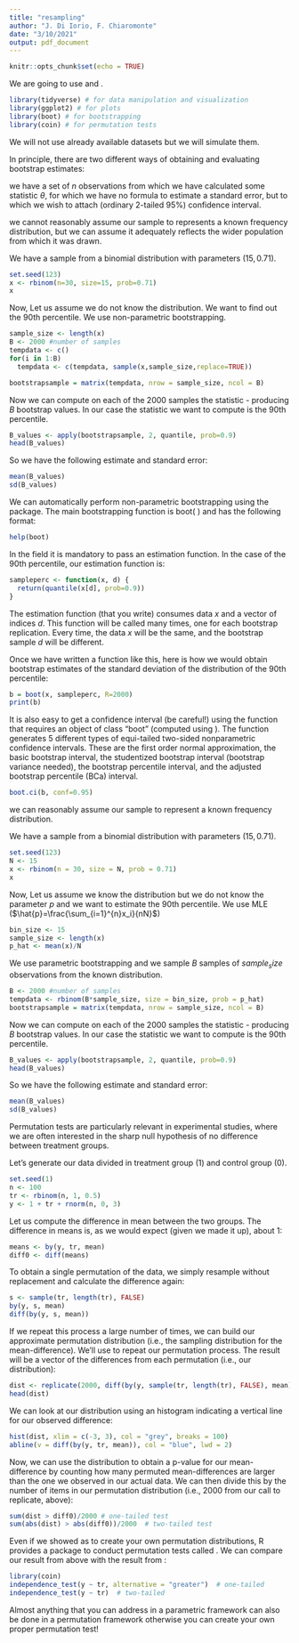 ```yaml
---
title: "resampling"
author: "J. Di Iorio, F. Chiaromonte"
date: "3/10/2021"
output: pdf_document
---
```


```r
knitr::opts_chunk$set(echo = TRUE)
```

\section{Libraries}
We are going to use \textbf{tidyverse} and \textbf{ggplot2}.

```r
library(tidyverse) # for data manipulation and visualization
library(ggplot2) # for plots
library(boot) # for bootstrapping
library(coin) # for permutation tests
```

\section{Data}
We will not use already available datasets but we will simulate them.

\section{Bootstrapping}
In principle, there are two different ways of obtaining and evaluating bootstrap estimates: 
\begin{enumerate}
\item non-parametric;
\item parametric;
\end{enumerate}

\textbf{- Goal:} we have a set of $n$ observations from which we have calculated some statistic $\theta$, for which we have no formula to estimate a standard error, but to which we wish to attach (ordinary 2-tailed $95\%$) confidence interval.

\subsection{Non-parametric Bootstrapping}
\textbf{- Why non-parametric?} we cannot reasonably assume our sample to represents a known frequency distribution, but we can assume it adequately reflects the wider population from which it was drawn.

\subsubsection{By hand}
We have a sample from a binomial distribution with parameters $(15,0.71)$.
```r
set.seed(123)
x <- rbinom(n=30, size=15, prob=0.71)
x
```

Now, Let us assume we do not know the distribution. We want to find out the 90th percentile. We use non-parametric bootstrapping.
```r
sample_size <- length(x)
B <- 2000 #number of samples
tempdata <- c()
for(i in 1:B)
  tempdata <- c(tempdata, sample(x,sample_size,replace=TRUE))

bootstrapsample = matrix(tempdata, nrow = sample_size, ncol = B)
```

Now we can compute on each of the 2000 samples the statistic - producing $B$ bootstrap values. In our case the statistic we want to compute is the 90th percentile.
```r
B_values <- apply(bootstrapsample, 2, quantile, prob=0.9)
head(B_values)
```

So we have the following estimate and standard error:
```r
mean(B_values)
sd(B_values)
```

\subsubsection{Using boot}
We can automatically perform non-parametric bootstrapping using the \textbf{boot} package. The main bootstrapping function is boot( ) and has the following format:
```r
help(boot)
```

\begin{enumerate}
\item \textbf{data:} The data as a vector, matrix or data frame. If it is a matrix or data frame then each row is considered as one multivariate observation;
\item \textbf{statistic:} A function which when applied to data returns a vector containing the statistic(s) of interest;
\item \textbf{R:}	The number of bootstrap replicates;
\end{enumerate}

In the \textbf{statistic} field it is mandatory to pass an estimation function. In the case of the 90th percentile, our estimation function is:
```r
sampleperc <- function(x, d) {
  return(quantile(x[d], prob=0.9))
}
```

The estimation function (that you write) consumes data $x$ and a vector of indices $d$. This function will be called many times, one for each bootstrap replication. Every time, the data $x$ will be the same, and the bootstrap sample $d$ will be different.

Once we have written a function like this, here is how we would obtain bootstrap estimates of the standard deviation of the distribution of the 90th percentile:
```r
b = boot(x, sampleperc, R=2000)
print(b)
```

It is also easy to get a confidence interval (be careful!) using the function \textbf{boot.ci} that requires an object of class "boot" (computed using \textbf{boot}). The function generates 5 different types of equi-tailed two-sided nonparametric confidence intervals. These are the first order normal approximation, the basic bootstrap interval, the studentized bootstrap interval (bootstrap variance needed), the bootstrap percentile interval, and the adjusted bootstrap percentile (BCa) interval. 
```r
boot.ci(b, conf=0.95)
```

\subsection{Parametric Bootstrapping}
\textbf{- Why parametric?} we can reasonably assume our sample to represent a known frequency distribution.

\subsubsection{By hand}
We have a sample from a binomial distribution with parameters $(15,0.71)$.
```r
set.seed(123)
N <- 15
x <- rbinom(n = 30, size = N, prob = 0.71)
x
```

Now, Let us assume we know the distribution but we do not know the parameter $p$ and we want to estimate the 90th percentile. We use MLE ($\hat{p}=\frac{\sum_{i=1}^{n}x_i}{nN}$)
```r
bin_size <- 15
sample_size <- length(x)
p_hat <- mean(x)/N
```

We use parametric bootstrapping and we sample $B$ samples of $sample_size$ observations from the known distribution.
```r
B <- 2000 #number of samples
tempdata <- rbinom(B*sample_size, size = bin_size, prob = p_hat)
bootstrapsample = matrix(tempdata, nrow = sample_size, ncol = B)
```

Now we can compute on each of the 2000 samples the statistic - producing $B$ bootstrap values. In our case the statistic we want to compute is the 90th percentile.
```r
B_values <- apply(bootstrapsample, 2, quantile, prob=0.9)
head(B_values)
```

So we have the following estimate and standard error:
```r
mean(B_values)
sd(B_values)
```

\section{Permutation Test}
Permutation tests are particularly relevant in experimental studies, where we are often interested in the sharp null hypothesis of no difference between treatment groups.

Let's generate our data divided in treatment group (1) and control group (0).
```r
set.seed(1)
n <- 100
tr <- rbinom(n, 1, 0.5) 
y <- 1 + tr + rnorm(n, 0, 3)
```

Let us compute the difference in mean between the two groups.
The difference in means is, as we would expect (given we made it up), about 1:
```r
means <- by(y, tr, mean)
diff0 <- diff(means)
```
To obtain a single permutation of the data, we simply resample without replacement and calculate the difference again:
```r
s <- sample(tr, length(tr), FALSE)
by(y, s, mean)
diff(by(y, s, mean))
```
If we repeat this process a large number of times, we can build our approximate permutation distribution (i.e., the sampling distribution for the mean-difference). We'll use \textbf{replicate} to repeat our permutation process. The result will be a vector of the differences from each permutation (i.e., our distribution):
```r
dist <- replicate(2000, diff(by(y, sample(tr, length(tr), FALSE), mean)))
head(dist)
```
 
We can look at our distribution using an histogram indicating a vertical line for our observed difference:
```r
hist(dist, xlim = c(-3, 3), col = "grey", breaks = 100)
abline(v = diff(by(y, tr, mean)), col = "blue", lwd = 2)
```
Now, we can use the distribution to obtain a p-value for our mean-difference by counting how many permuted mean-differences are larger than the one we observed in our actual data. We can then divide this by the number of items in our permutation distribution (i.e., 2000 from our call to replicate, above):
```r
sum(dist > diff0)/2000 # one-tailed test
sum(abs(dist) > abs(diff0))/2000  # two-tailed test
```

\subsection{Permutation Test with coin}
Even if we showed as to create your own permutation distributions, R provides a package to conduct permutation tests called \textbf{coin}. We can compare our result from above with the result from \textbf{coin}:
```r
library(coin)
independence_test(y ~ tr, alternative = "greater")  # one-tailed
independence_test(y ~ tr)  # two-tailed
```
Almost anything that you can address in a parametric framework can also be done in a permutation framework otherwise you can create your own proper permutation test!
